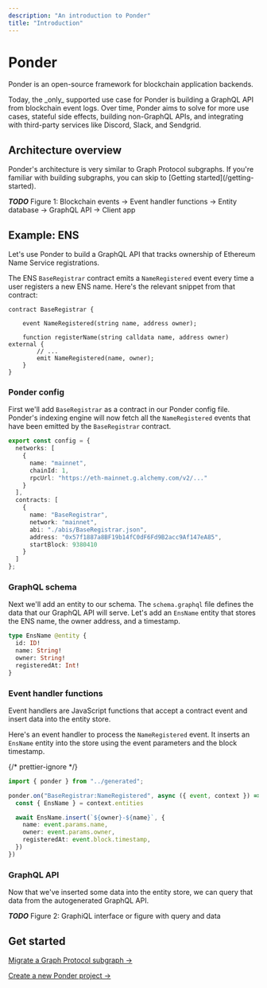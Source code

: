 ```yaml
---
description: "An introduction to Ponder"
title: "Introduction"
---
```



# Ponder

Ponder is an open-source framework for blockchain application backends.

<Callout type="warning">
  Today, the _only_ supported use case for Ponder is building a GraphQL API from
  blockchain event logs. Over time, Ponder aims to solve for more use cases,
  stateful side effects, building non-GraphQL APIs, and integrating with
  third-party services like Discord, Slack, and Sendgrid.
</Callout>

## Architecture overview

<Callout type="info">
  Ponder's architecture is very similar to Graph Protocol subgraphs. If you're
  familiar with building subgraphs, you can skip to [Getting
  started](/getting-started).
</Callout>

**_TODO_** Figure 1: Blockchain events → Event handler functions → Entity database → GraphQL API → Client app

## Example: ENS

Let's use Ponder to build a GraphQL API that tracks ownership of Ethereum Name Service registrations.

The ENS `BaseRegistrar` contract emits a `NameRegistered` event every time a user registers a new ENS name. Here's the relevant snippet from that contract:

```solidity
contract BaseRegistrar {

    event NameRegistered(string name, address owner);

    function registerName(string calldata name, address owner) external {
        // ...
        emit NameRegistered(name, owner);
    }
}
```

<div className="steps-container">

### Ponder config

First we'll add `BaseRegistrar` as a contract in our Ponder config file. Ponder's indexing engine will now fetch all the `NameRegistered` events that have been emitted by the `BaseRegistrar` contract.

```ts filename="ponder.config.ts"
export const config = {
  networks: [
    {
      name: "mainnet",
      chainId: 1,
      rpcUrl: "https://eth-mainnet.g.alchemy.com/v2/..."
    }
  ],
  contracts: [
    {
      name: "BaseRegistrar",
      network: "mainnet",
      abi: "./abis/BaseRegistrar.json",
      address: "0x57f1887a8BF19b14fC0dF6Fd9B2acc9Af147eA85",
      startBlock: 9380410
    }
  ]
};
```

### GraphQL schema

Next we'll add an entity to our schema. The `schema.graphql` file defines the data that our GraphQL API will serve. Let's add an `EnsName` entity that stores the ENS name, the owner address, and a timestamp.

```graphql filename="schema.graphql"
type EnsName @entity {
  id: ID!
  name: String!
  owner: String!
  registeredAt: Int!
}
```

### Event handler functions

Event handlers are JavaScript functions that accept a contract event and insert data into the entity store.

Here's an event handler to process the `NameRegistered` event. It inserts an `EnsName` entity into the store using the event parameters and the block timestamp.

{/* prettier-ignore */}
```ts filename="EthereumNameService.ts"
import { ponder } from "../generated";

ponder.on("BaseRegistrar:NameRegistered", async ({ event, context }) => {
  const { EnsName } = context.entities

  await EnsName.insert(`${owner}-${name}`, {
    name: event.params.name,
    owner: event.params.owner,
    registeredAt: event.block.timestamp,
  })
})
```

### GraphQL API

Now that we've inserted some data into the entity store, we can query that data from the autogenerated GraphQL API.

**_TODO_** Figure 2: GraphiQL interface or figure with query and data

</div>

## Get started

[Migrate a Graph Protocol subgraph →](/getting-started/migrate-subgraph)

[Create a new Ponder project →](/getting-started/new-project)
